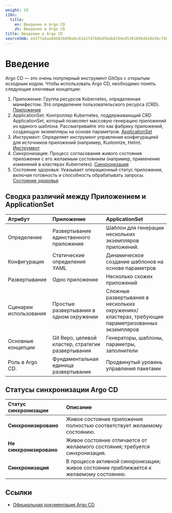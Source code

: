 ```yaml
---
weight: 10
i18n:
  title:
    en: Введение в Argo CD
    zh: Введение в Argo CD
title: Введение в Argo CD
sourceSHA: e437fa6aa84b83b69bebc62e2fd7b8bd56ab8294ed5301896de28d3bcf8640b9
---
```


# Введение

Argo CD — это очень популярный инструмент GitOps с открытым исходным кодом. Чтобы использовать Argo CD, необходимо понять следующие ключевые концепции:

1. Приложение: Группа ресурсов Kubernetes, определенная манифестом. Это определение пользовательского ресурса (CRD). [Приложение](./concept_argocd_application.mdx)
2. ApplicationSet: Контроллер Kubernetes, поддерживающий CRD ApplicationSet, который позволяет массовую генерацию приложений из единого шаблона. Рассматривайте это как фабрику приложений, создающую экземпляры на основе параметров. [ApplicationSet](./concept_argocd_applicationset.mdx)
3. Инструмент: Определяет инструмент управления конфигурацией для источников приложений (например, Kustomize, Helm). [Инструмент](./concept_argocd_tool.mdx)
4. Синхронизация: Процесс согласования живого состояния приложения с его желаемым состоянием (например, применение изменений в кластерах Kubernetes). [Синхронизация](./concept_argocd_sync.mdx)
5. Состояние здоровья: Указывает операционный статус приложения, включая готовность и способность обрабатывать запросы. [Состояние здоровья](./concept_argocd_health.mdx)

## Сводка различий между Приложением и ApplicationSet

| **Атрибут**     | **Приложение**                              | **ApplicationSet**                                                              |
| :-------------- | :------------------------------------------ | :------------------------------------------------------------------------------- |
| Определение      | Развертывание единственного приложения      | Шаблон для генерации нескольких экземпляров приложений.                         |
| Конфигурация    | Статические определения YAML               | Динамическое создание шаблонов на основе параметров                             |
| Развертывание    | Одно приложение                            | Несколько схожих приложений                                                     |
| Сценарии использования | Простые развертывания в одном окружении | Сложные развертывания в нескольких окружениях/кластерах, требующие параметризованных экземпляров |
| Основные концепции | Git Repo, целевой кластер, стратегии развертывания | Генераторы, шаблоны, параметры, заполнители                                      |
| Роль в Argo CD.  | Фундаментальная единица развертывания     | Продвинутый уровень управления пакетами                                         |

## Статусы синхронизации Argo CD

| **Статус синхронизации** | **Описание**                                                           |
| :----------------------- | :--------------------------------------------------------------------- |
| **Синхронизировано**     | Живое состояние приложения полностью соответствует желаемому состоянию. |
| **Не синхронизировано**  | Живое состояние отличается от желаемого состояния; требуется синхронизация. |
| **Синхронизация**       | В процессе активной синхронизации; живое состояние приближается к желаемому состоянию. |

## Ссылки

- [Официальная документация Argo CD](https://argo-cd.readthedocs.io/en/stable/)
